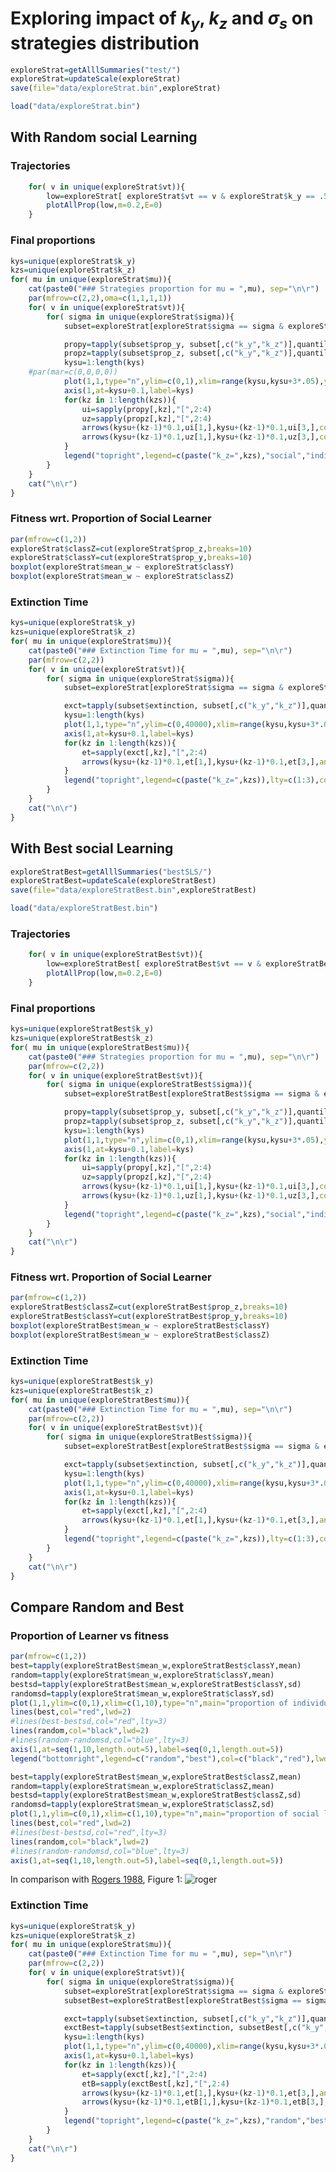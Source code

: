 # Exploring impact of $k_y$, $k_z$ and $\sigma_s$ on strategies distribution 


```r
exploreStrat=getAlllSummaries("test/")
exploreStrat=updateScale(exploreStrat)
save(file="data/exploreStrat.bin",exploreStrat)
```

```r
load("data/exploreStrat.bin")
```

## With Random social Learning

### Trajectories

```r


    for( v in unique(exploreStrat$vt)){
        low=exploreStrat[ exploreStrat$vt == v & exploreStrat$k_y == .5 & exploreStrat$k_z == 2,]
        plotAllProp(low,m=0.2,E=0)
    }

```

### Final proportions

```r
kys=unique(exploreStrat$k_y)
kzs=unique(exploreStrat$k_z)
for( mu in unique(exploreStrat$mu)){
    cat(paste0("### Strategies proportion for mu = ",mu), sep="\n\r")
    par(mfrow=c(2,2),oma=c(1,1,1,1))
    for( v in unique(exploreStrat$vt)){
        for( sigma in unique(exploreStrat$sigma)){
            subset=exploreStrat[exploreStrat$sigma == sigma & exploreStrat$vt == v & exploreStrat$mu == mu,]

            propy=tapply(subset$prop_y, subset[,c("k_y","k_z")],quantile,na.rm=T)
            propz=tapply(subset$prop_z, subset[,c("k_y","k_z")],quantile,na.rm=T)
            kysu=1:length(kys)
    #par(mar=c(0,0,0,0))
            plot(1,1,type="n",ylim=c(0,1),xlim=range(kysu,kysu+3*.05),ylab="proportion of population",xlab=expression(k[y]),main=bquote(mu == .(mu) ~ sigma[s] == .(sigma) ~ vt == .(v)  ),xaxt="n")
            axis(1,at=kysu+0.1,label=kys)
            for(kz in 1:length(kzs)){
                ui=sapply(propy[,kz],"[",2:4)
                uz=sapply(propz[,kz],"[",2:4)
                arrows(kysu+(kz-1)*0.1,ui[1,],kysu+(kz-1)*0.1,ui[3,],col="red",angle=90,code=3,length=.05,lwd=2,lty=kz)
                arrows(kysu+(kz-1)*0.1,uz[1,],kysu+(kz-1)*0.1,uz[3,],col="green",angle=90,code=3,length=.05,lwd=2,lty=kz)
            }
            legend("topright",legend=c(paste("k_z=",kzs),"social","individual"),lty=c(1:3,1,1),col=c(1,1,1,"green","red"))
        }
    }
    cat("\n\r")
}

```

### Fitness wrt. Proportion of Social Learner

```r
par(mfrow=c(1,2))
exploreStrat$classZ=cut(exploreStrat$prop_z,breaks=10)
exploreStrat$classY=cut(exploreStrat$prop_y,breaks=10)
boxplot(exploreStrat$mean_w ~ exploreStrat$classY)
boxplot(exploreStrat$mean_w ~ exploreStrat$classZ)

```

### Extinction Time

```r
kys=unique(exploreStrat$k_y)
kzs=unique(exploreStrat$k_z)
for( mu in unique(exploreStrat$mu)){
    cat(paste0("### Extinction Time for mu = ",mu), sep="\n\r")
    par(mfrow=c(2,2))
    for( v in unique(exploreStrat$vt)){
        for( sigma in unique(exploreStrat$sigma)){
            subset=exploreStrat[exploreStrat$sigma == sigma & exploreStrat$vt == v & exploreStrat$mu == mu,]

            exct=tapply(subset$extinction, subset[,c("k_y","k_z")],quantile,na.rm=T)
            kysu=1:length(kys)
            plot(1,1,type="n",ylim=c(0,40000),xlim=range(kysu,kysu+3*.05),ylab="extinction time",xlab=expression(k[y]),main=bquote(mu == .(mu) ~ sigma[s] == .(sigma) ~ vt == .(v)  ),xaxt="n")
            axis(1,at=kysu+0.1,label=kys)
            for(kz in 1:length(kzs)){
                et=sapply(exct[,kz],"[",2:4)
                arrows(kysu+(kz-1)*0.1,et[1,],kysu+(kz-1)*0.1,et[3,],angle=90,code=3,length=.05,lwd=3,lty=kz)
            }
            legend("topright",legend=c(paste("k_z=",kzs)),lty=c(1:3),col=c(1,1,1))
        }
    }
    cat("\n\r")
}

```

## With Best social Learning

```r
exploreStratBest=getAlllSummaries("bestSLS/")
exploreStratBest=updateScale(exploreStratBest)
save(file="data/exploreStratBest.bin",exploreStratBest)
```

```r
load("data/exploreStratBest.bin")
```

### Trajectories

```r


    for( v in unique(exploreStratBest$vt)){
        low=exploreStratBest[ exploreStratBest$vt == v & exploreStratBest$k_y == .5 & exploreStratBest$k_z == 2,]
        plotAllProp(low,m=0.2,E=0)
    }

```

### Final proportions

```r
kys=unique(exploreStratBest$k_y)
kzs=unique(exploreStratBest$k_z)
for( mu in unique(exploreStratBest$mu)){
    cat(paste0("### Strategies proportion for mu = ",mu), sep="\n\r")
    par(mfrow=c(2,2))
    for( v in unique(exploreStratBest$vt)){
        for( sigma in unique(exploreStratBest$sigma)){
            subset=exploreStratBest[exploreStratBest$sigma == sigma & exploreStratBest$vt == v & exploreStratBest$mu == mu,]

            propy=tapply(subset$prop_y, subset[,c("k_y","k_z")],quantile,na.rm=T)
            propz=tapply(subset$prop_z, subset[,c("k_y","k_z")],quantile,na.rm=T)
            kysu=1:length(kys)
            plot(1,1,type="n",ylim=c(0,1),xlim=range(kysu,kysu+3*.05),ylab="proportion of population",xlab=expression(k[y]),main=bquote(mu == .(mu) ~ sigma[s] == .(sigma) ~ vt == .(v)  ),xaxt="n")
            axis(1,at=kysu+0.1,label=kys)
            for(kz in 1:length(kzs)){
                ui=sapply(propy[,kz],"[",2:4)
                uz=sapply(propz[,kz],"[",2:4)
                arrows(kysu+(kz-1)*0.1,ui[1,],kysu+(kz-1)*0.1,ui[3,],col="red",angle=90,code=3,length=.05,lwd=2,lty=kz)
                arrows(kysu+(kz-1)*0.1,uz[1,],kysu+(kz-1)*0.1,uz[3,],col="green",angle=90,code=3,length=.05,lwd=2,lty=kz)
            }
            legend("topright",legend=c(paste("k_z=",kzs),"social","individual"),lty=c(1:3,1,1),col=c(1,1,1,"green","red"))
        }
    }
    cat("\n\r")
}

```

### Fitness wrt. Proportion of Social Learner

```r
par(mfrow=c(1,2))
exploreStratBest$classZ=cut(exploreStratBest$prop_z,breaks=10)
exploreStratBest$classY=cut(exploreStratBest$prop_y,breaks=10)
boxplot(exploreStratBest$mean_w ~ exploreStratBest$classY)
boxplot(exploreStratBest$mean_w ~ exploreStratBest$classZ)

```

### Extinction Time

```r
kys=unique(exploreStratBest$k_y)
kzs=unique(exploreStratBest$k_z)
for( mu in unique(exploreStratBest$mu)){
    cat(paste0("### Extinction Time for mu = ",mu), sep="\n\r")
    par(mfrow=c(2,2))
    for( v in unique(exploreStratBest$vt)){
        for( sigma in unique(exploreStratBest$sigma)){
            subset=exploreStratBest[exploreStratBest$sigma == sigma & exploreStratBest$vt == v & exploreStratBest$mu == mu,]

            exct=tapply(subset$extinction, subset[,c("k_y","k_z")],quantile,na.rm=T)
            kysu=1:length(kys)
            plot(1,1,type="n",ylim=c(0,40000),xlim=range(kysu,kysu+3*.05),ylab="extinction time",xlab=expression(k[y]),main=bquote(mu == .(mu) ~ sigma[s] == .(sigma) ~ vt == .(v)  ),xaxt="n")
            axis(1,at=kysu+0.1,label=kys)
            for(kz in 1:length(kzs)){
                et=sapply(exct[,kz],"[",2:4)
                arrows(kysu+(kz-1)*0.1,et[1,],kysu+(kz-1)*0.1,et[3,],angle=90,code=3,length=.05,lwd=3,lty=kz)
            }
            legend("topright",legend=c(paste("k_z=",kzs)),lty=c(1:3),col=c(1,1,1))
        }
    }
    cat("\n\r")
}

```

## Compare Random and Best

### Proportion of Learner vs fitness

```r
par(mfrow=c(1,2))
best=tapply(exploreStratBest$mean_w,exploreStratBest$classY,mean)
random=tapply(exploreStrat$mean_w,exploreStrat$classY,mean)
bestsd=tapply(exploreStratBest$mean_w,exploreStratBest$classY,sd)
randomsd=tapply(exploreStrat$mean_w,exploreStrat$classY,sd)
plot(1,1,ylim=c(0,1),xlim=c(1,10),type="n",main="proportion of individual learner",xlab="prop pure Y",ylab="mean w",xaxt="n")
lines(best,col="red",lwd=2)
#lines(best-bestsd,col="red",lty=3)
lines(random,col="black",lwd=2)
#lines(random-randomsd,col="blue",lty=3)
axis(1,at=seq(1,10,length.out=5),label=seq(0,1,length.out=5))
legend("bottomright",legend=c("random","best"),col=c("black","red"),lwd=2)

best=tapply(exploreStratBest$mean_w,exploreStratBest$classZ,mean)
random=tapply(exploreStrat$mean_w,exploreStrat$classZ,mean)
bestsd=tapply(exploreStratBest$mean_w,exploreStratBest$classZ,sd)
randomsd=tapply(exploreStrat$mean_w,exploreStrat$classZ,sd)
plot(1,1,ylim=c(0,1),xlim=c(1,10),type="n",main="proportion of social learner",xlab="prop pure Z",ylab="mean w",xaxt="n")
lines(best,col="red",lwd=2)
#lines(best-bestsd,col="red",lty=3)
lines(random,col="black",lwd=2)
#lines(random-randomsd,col="blue",lty=3)
axis(1,at=seq(1,10,length.out=5),label=seq(0,1,length.out=5))
```


In comparison with [Rogers 1988](https://anthrosource.onlinelibrary.wiley.com/doi/epdf/10.1525/aa.1988.90.4.02a00030), Figure 1:
![roger](images/rogerFig1.png)

### Extinction Time 

```r
kys=unique(exploreStrat$k_y)
kzs=unique(exploreStrat$k_z)
for( mu in unique(exploreStrat$mu)){
    cat(paste0("### Extinction Time for mu = ",mu), sep="\n\r")
    par(mfrow=c(2,2))
    for( v in unique(exploreStrat$vt)){
        for( sigma in unique(exploreStrat$sigma)){
            subset=exploreStrat[exploreStrat$sigma == sigma & exploreStrat$vt == v & exploreStrat$mu == mu,]
            subsetBest=exploreStratBest[exploreStratBest$sigma == sigma & exploreStratBest$vt == v & exploreStratBest$mu == mu,]

            exct=tapply(subset$extinction, subset[,c("k_y","k_z")],quantile,na.rm=T)
            exctBest=tapply(subsetBest$extinction, subsetBest[,c("k_y","k_z")],quantile,na.rm=T)
            kysu=1:length(kys)
            plot(1,1,type="n",ylim=c(0,40000),xlim=range(kysu,kysu+3*.05),ylab="expression Time",xlab=expression(k[y]),main=bquote(mu == .(mu) ~ sigma[s] == .(sigma) ~ vt == .(v)  ),xaxt="n")
            axis(1,at=kysu+0.1,label=kys)
            for(kz in 1:length(kzs)){
                et=sapply(exct[,kz],"[",2:4)
                etB=sapply(exctBest[,kz],"[",2:4)
                arrows(kysu+(kz-1)*0.1,et[1,],kysu+(kz-1)*0.1,et[3,],angle=90,code=3,length=.05,lwd=3,lty=kz)
                arrows(kysu+(kz-1)*0.1,etB[1,],kysu+(kz-1)*0.1,etB[3,],angle=90,code=3,length=.05,lwd=3,lty=kz,col="red")
            }
            legend("topright",legend=c(paste("k_z=",kzs),"random","best"),lty=c(1:3,1,1),col=c(1,1,1,1,"red"))
        }
    }
    cat("\n\r")
}

```

